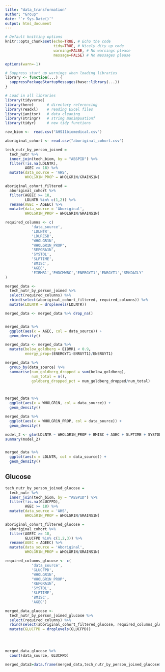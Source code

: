 ---
title: "data_transformation"
author: "Group"
date: "`r Sys.Date()`"
output: html_document
---

```{r setup, include=FALSE}
# Default knitting options
knitr::opts_chunk$set(echo=TRUE, # Echo the code
                      tidy=TRUE, # Nicely dity up code
                      warning=FALSE, # No warnings please 
                      message=FALSE) # No messages please

options(warn=-1) 

# Suppress start up warnings when loading libraries
library <- function(...) {
  suppressPackageStartupMessages(base::library(...))
}
```

```{r libraries}
# Load in all libraries
library(tidyverse)
library(here)      # directory referencing
library(readxl)    # reading Excel files
library(janitor)   # data cleaning 
library(stringr)   # string manimpuationf
library(tidyr)     # new tidy functions
```


```{r}




raw_biom <-  read.csv("AHS11biomedical.csv")

aboriginal_cohort <- read.csv("aboriginal_cohort.csv")

tech_nutr_by_person_joined = 
  tech_nutr %>% 
  inner_join(tech_biom, by = "ABSPID") %>% 
  filter(!is.na(LDLNTR),
         AGEC >= 18) %>% 
  mutate(data_source = 'AHS',
         WHOLGR1N_PROP = WHOLGR1N/GRAINS1N)

aboriginal_cohort_filtered =
  aboriginal_cohort %>% 
  filter(AGEEC >= 18,
         LDLNTR %in% c(1,2)) %>% 
  rename(AGEC = AGEEC) %>% 
  mutate(data_source = 'Aboriginal',
         WHOLGR1N_PROP = WHOLGR1N/GRAINS1N)

required_columns <- c(
            'data_source',
            'LDLNTR',
            'LDLRESB',
            'WHOLGR1N',
            'WHOLGR1N_PROP',
            'REFGRA1N',
            'SYSTOL',
            'SLPTIME',
            'BMISC',
            'AGEC',
            'EIBMR1','PHDCMWBC','ENERGYT1','ENRGYT1','SMKDAILY'
)

merged_data <- 
  tech_nutr_by_person_joined %>% 
  select(required_columns) %>% 
  rbind(select(aboriginal_cohort_filtered, required_columns)) %>% 
  mutate(LDLNTR = droplevels(LDLNTR))

merged_data <- merged_data %>% drop_na()


merged_data %>% 
  ggplot(aes(x = AGEC, col = data_source)) +
  geom_density()

merged_data <- merged_data %>% 
  mutate(below_goldberg = EIBMR1 < 0.9,
         energy_prop=(ENERGYT1-ENRGYT1)/ENERGYT1)

merged_data %>% 
  group_by(data_source) %>% 
  summarise(num_goldberg_dropped = sum(below_goldberg),
            num_total = n(),
            goldberg_dropped_pct = num_goldberg_dropped/num_total)



merged_data %>% 
  ggplot(aes(x = WHOLGR1N, col = data_source)) +
  geom_density()

merged_data %>% 
  ggplot(aes(x = WHOLGR1N_PROP, col = data_source)) +
  geom_density()

model_2 <- glm(LDLNTR ~ WHOLGR1N_PROP + BMISC + AGEC + SLPTIME + SYSTOL, family = "binomial", data = merged_data)
summary(model_2)


merged_data %>% 
  ggplot(aes(x = LDLNTR, col = data_source)) +
  geom_density()

```


## Glucose

```{r}


tech_nutr_by_person_joined_glucose = 
  tech_nutr %>% 
  inner_join(tech_biom, by = "ABSPID") %>% 
  filter(!is.na(GLUCFPD),
         AGEC >= 18) %>% 
  mutate(data_source = 'AHS',
         WHOLGR1N_PROP = WHOLGR1N/GRAINS1N)

aboriginal_cohort_filtered_glucose =
  aboriginal_cohort %>% 
  filter(AGEEC >= 18,
         GLUCFPD %in% c(1,2,3)) %>% 
  rename(AGEC = AGEEC) %>% 
  mutate(data_source = 'Aboriginal',
         WHOLGR1N_PROP = WHOLGR1N/GRAINS1N)

required_columns_glucose <- c(
            'data_source',
            'GLUCFPD',
            'WHOLGR1N',
            'WHOLGR1N_PROP',
            'REFGRA1N',
            'SYSTOL',
            'SLPTIME',
            'BMISC',
            'AGEC')

merged_data_glucose <- 
  tech_nutr_by_person_joined_glucose %>% 
  select(required_columns) %>% 
  rbind(select(aboriginal_cohort_filtered_glucose, required_columns_glucose)) %>% 
  mutate(GLUCFPD = droplevels(GLUCFPD))




merged_data_glucose %>% 
  count(data_source, GLUCFPD) 

```


```{r}
merged_data2=data.frame(merged_data,tech_nutr_by_person_joined_glucose$EXLWTBC)
```

